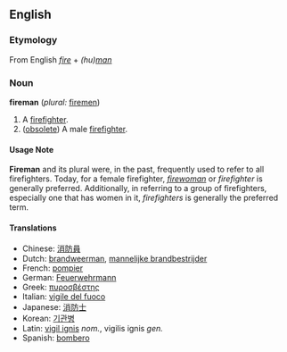 ==English==
===Etymology===
From English ''[[fire]]'' + ''(hu)[[man]]''

===Noun===
'''fireman''' (''plural:'' [[firemen]])
#A [[firefighter]].
#([[obsolete]]) A male [[firefighter]].

====Usage Note====
'''Fireman''' and its plural were, in the past, frequently used to refer to all firefighters.  Today, for a female firefighter, ''[[firewoman]]'' or ''firefighter'' is generally preferred.  Additionally, in referring to a group of firefighters, especially one that has women in it, ''firefighters'' is generally the preferred term.

====Translations====
*Chinese: [[消防員]]
*Dutch: [[brandweerman]], [[mannelijke brandbestrijder]]
*French: [[pompier]]
*German: [[Feuerwehrmann]]
*Greek: [[πυροσβέστης]]
*Italian: [[vigile del fuoco]]
*Japanese: [[消防士]]
*Korean: [[기관병]]
*Latin: [[vigil ignis]] ''nom.'', vigilis ignis ''gen.''
*Spanish: [[bombero]]